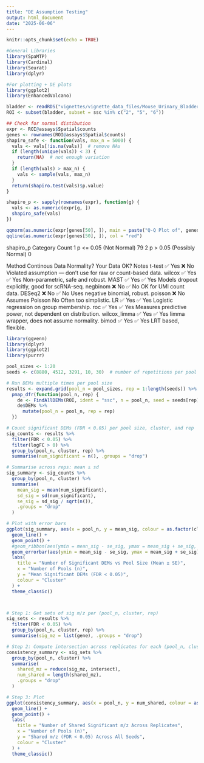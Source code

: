 ```yaml
---
title: "DE Assumption Testing"
output: html_document
date: "2025-06-06"
---
```


```r
knitr::opts_chunk$set(echo = TRUE)
```

```r
#General Libraries
library(SpaMTP)
library(Cardinal)
library(Seurat)
library(dplyr)

#For plotting + DE plots
library(ggplot2)
library(EnhancedVolcano)
```


```r
bladder <- readRDS("vignettes/vignette_data_files/Mouse_Urinary_Bladder/bladder_annotated.RDS")
ROI <- subset(bladder, subset = ssc %in% c("2", "5", "6"))
```

```r
## Check for normal distibution
expr <- ROI@assays$Spatial$counts
genes <- rownames(ROI@assays$Spatial$counts)
shapiro_safe <- function(vals, max_n = 5000) {
  vals <- vals[!is.na(vals)]  # remove NAs
  if (length(unique(vals)) < 3) {
    return(NA)  # not enough variation
  }
  if (length(vals) > max_n) {
    vals <- sample(vals, max_n)
  }
  return(shapiro.test(vals)$p.value)
}

shapiro_p <- sapply(rownames(expr), function(g) {
  vals <- as.numeric(expr[g, ])
  shapiro_safe(vals)
})

qqnorm(as.numeric(expr[genes[50], ]), main = paste("Q-Q Plot of", genes[50]))
qqline(as.numeric(expr[genes[50], ]), col = "red")

```

shapiro_p
                    Category Count
1     p <= 0.05 (Not Normal)    79
2 p > 0.05 (Possibly Normal)     0



Method     Continous Data    Normality?	    Your Data OK?	          Notes
t-test	        ✅ Yes	        ❌             No	                  Violated assumption — don't use for raw or count-based data.
wilcox	        ✅ Yes	        ✅             Yes	                  Non-parametric, safe and robust.
MAST	          ✅ Yes	        ✅             Yes                  	Models dropout explicitly, good for scRNA-seq.
negbinom        ❌ No	        ✅             No                   	OK for UMI count data.
DESeq2	        ❌ No	        ✅             No                   	Uses negative binomial, robust.
poisson	        ❌ No	     Assumes Poisson	 No	                   Often too simplistic.
LR	            ✅ Yes	        ✅             Yes	                  Logistic regression on group membership.
roc	            ✅ Yes	        ✅             Yes	                  Measures predictive power, not dependent on distribution.
wilcox_limma	  ✅ Yes	        ✅             Yes                 	limma wrapper, does not assume normality.
bimod	          ✅ Yes         ✅             Yes                 	LRT based, flexible.




```r
library(ggvenn)
library(dplyr)
library(ggplot2)
library(purrr)

pool_sizes <- 1:20
seeds <- c(8880, 4512, 3291, 10, 30)  # number of repetitions per pool size

# Run DEMs multiple times per pool size
results <- expand.grid(pool_n = pool_sizes, rep = 1:length(seeds)) %>%
  pmap_dfr(function(pool_n, rep) {
    de <- FindAllDEMs(ROI, ident = "ssc", n = pool_n, seed = seeds[rep])
    de$DEMs %>%
      mutate(pool_n = pool_n, rep = rep)
  })

# Count significant DEMs (FDR < 0.05) per pool size, cluster, and rep
sig_counts <- results %>%
  filter(FDR < 0.05) %>%
  filter(logFC > 0) %>%
  group_by(pool_n, cluster, rep) %>%
  summarise(num_significant = n(), .groups = "drop")

# Summarise across reps: mean ± sd
sig_summary <- sig_counts %>%
  group_by(pool_n, cluster) %>%
  summarise(
    mean_sig = mean(num_significant),
    sd_sig = sd(num_significant),
    se_sig = sd_sig / sqrt(n()),
    .groups = "drop"
  )

# Plot with error bars
ggplot(sig_summary, aes(x = pool_n, y = mean_sig, colour = as.factor(cluster))) +
  geom_line() +
  geom_point() +
  #geom_ribbon(aes(ymin = mean_sig - se_sig, ymax = mean_sig + se_sig, fill = as.factor(cluster)), alpha = 0.2, colour = NA)+
  geom_errorbar(aes(ymin = mean_sig - se_sig, ymax = mean_sig + se_sig), width = 0.3) +
  labs(
    title = "Number of Significant DEMs vs Pool Size (Mean ± SE)",
    x = "Number of Pools (n)",
    y = "Mean Significant DEMs (FDR < 0.05)",
    colour = "Cluster"
  ) +
  theme_classic()



# Step 1: Get sets of sig m/z per (pool_n, cluster, rep)
sig_sets <- results %>%
  filter(FDR < 0.05) %>%
  group_by(pool_n, cluster, rep) %>%
  summarise(sig_mz = list(gene), .groups = "drop")

# Step 2: Compute intersection across replicates for each (pool_n, cluster)
consistency_summary <- sig_sets %>%
  group_by(pool_n, cluster) %>%
  summarise(
    shared_mz = reduce(sig_mz, intersect),
    num_shared = length(shared_mz),
    .groups = "drop"
  )

# Step 3: Plot
ggplot(consistency_summary, aes(x = pool_n, y = num_shared, colour = as.factor(cluster))) +
  geom_line() +
  geom_point() +
  labs(
    title = "Number of Shared Significant m/z Across Replicates",
    x = "Number of Pools (n)",
    y = "Shared m/z (FDR < 0.05) Across All Seeds",
    colour = "Cluster"
  ) +
  theme_classic()





```









